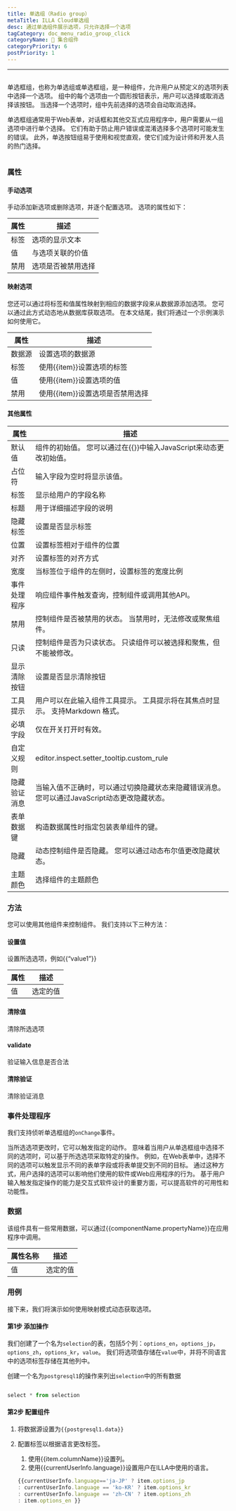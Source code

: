 ```yaml
---
title: 单选组（Radio group）
metaTitle: ILLA Cloud单选组
desc: 通过单选组件展示选项，只允许选择一个选项
tagCategory: doc_menu_radio_group_click
categoryName: 🧬 集合组件
categoryPriority: 6
postPriority: 1
---
```


* * *

## <h2 hidden>单选组</h2>

单选框组，也称为单选组或单选框组，是一种组件，允许用户从预定义的选项列表中选择一个选项。 组中的每个选项由一个圆形按钮表示，用户可以选择或取消选择该按钮。 当选择一个选项时，组中先前选择的选项会自动取消选择。

单选框组通常用于Web表单，对话框和其他交互式应用程序中，用户需要从一组选项中进行单个选择。 它们有助于防止用户错误或混淆选择多个选项时可能发生的错误。 此外，单选按钮组易于使用和视觉直观，使它们成为设计师和开发人员的热门选择。

<img src='https://cdn.illacloud.com/official-website/img/docs/assemble/radiogroup1.png' alt="" />

### 属性

#### 手动选项

手动添加新选项或删除选项，并逐个配置选项。 选项的属性如下： 

| 属性 | 描述        |
| -- | --------- |
| 标签 | 选项的显示文本   |
| 值  | 与选项关联的价值  |
| 禁用 | 选项是否被禁用选择 |

#### 映射选项

您还可以通过将标签和值属性映射到相应的数据字段来从数据源添加选项。 您可以通过此方式动态地从数据库获取选项。 在本文结尾，我们将通过一个示例演示如何使用它。

| 属性  | 描述                   |
| --- | -------------------- |
| 数据源 | 设置选项的数据源             |
| 标签  | 使用{{item}}设置选项的标签    |
| 值   | 使用{{item}}设置选项的值     |
| 禁用  | 使用{{item}}设置选项是否禁用选择 |

#### 其他属性

| 属性     | 描述                                                   |
| ------ | ---------------------------------------------------- |
| 默认值    | 组件的初始值。 您可以通过在{{}}中输入JavaScript来动态更改初始值。             |
| 占位符    | 输入字段为空时将显示该值。                                        |
| 标签     | 显示给用户的字段名称                                           |
| 标题     | 用于详细描述字段的说明                                          |
| 隐藏标签   | 设置是否显示标签                                             |
| 位置     | 设置标签相对于组件的位置                                         |
| 对齐     | 设置标签的对齐方式                                            |
| 宽度     | 当标签位于组件的左侧时，设置标签的宽度比例                                |
| 事件处理程序 | 响应组件事件触发查询，控制组件或调用其他API。                             |
| 禁用     | 控制组件是否被禁用的状态。 当禁用时，无法修改或聚焦组件。                        |
| 只读     | 控制组件是否为只读状态。 只读组件可以被选择和聚焦，但不能被修改。                    |
| 显示清除按钮 | 设置是否显示清除按钮                                           |
| 工具提示   | 用户可以在此输入组件工具提示。 工具提示将在其焦点时显示。 支持Markdown 格式。         |
| 必填字段   | 仅在开关打开时有效。                                           |
| 自定义规则  | editor.inspect.setter_tooltip.custom_rule            |
| 隐藏验证消息 | 当输入值不正确时，可以通过切换隐藏状态来隐藏错误消息。 您可以通过JavaScript动态更改隐藏状态。 |
| 表单数据键  | 构造数据属性时指定包装表单组件的键。                                   |
| 隐藏     | 动态控制组件是否隐藏。 您可以通过动态布尔值更改隐藏状态。                        |
| 主题颜色   | 选择组件的主题颜色                                            |

### 方法

您可以使用其他组件来控制组件。 我们支持以下三种方法：

#### 设置值

设置所选选项，例如{{“value1”}}

| 属性 | 描述   |
| -- | ---- |
| 值  | 选定的值 |

#### 清除值

清除所选选项

#### validate

验证输入信息是否合法

#### 清除验证

清除验证消息

### 事件处理程序

我们支持侦听单选框组的`onChange`事件。 

当所选选项更改时，它可以触发指定的动作。 意味着当用户从单选框组中选择不同的选项时，可以基于所选选项采取特定的操作。 例如，在Web表单中，选择不同的选项可以触发显示不同的表单字段或将表单提交到不同的目标。 通过这种方式，用户选择的选项可以影响他们使用的软件或Web应用程序的行为。 基于用户输入触发指定操作的能力是交互式软件设计的重要方面，可以提高软件的可用性和功能性。

### 数据

该组件具有一些常用数据，可以通过{{componentName.propertyName}}在应用程序中调用。

| 属性名称 | 描述   |
| ---- | ---- |
| 值    | 选定的值 |

### 用例

接下来，我们将演示如何使用映射模式动态获取选项。 

#### 第1步 添加操作

我们创建了一个名为`selection`的表，包括5个列：`options_en`，`options_jp`，`options_zh`，`options_kr`，`value`。 我们将选项值存储在`value`中，并将不同语言中的选项标签存储在其他列中。 

创建一个名为`postgresql1`的操作来列出`selection`中的所有数据

<img src='https://cdn.illacloud.com/official-website/img/docs/assemble/radio1.png' alt="" />

```jsx
select * from selection

```

#### 第2步 配置组件

1.  将数据源设置为`{{postgresql1.data}}` 
2.  配置标签以根据语言更改标签。 

    1.  使用{{item.columnName}}设置列。 
    2.  使用{{currentUserInfo.language}}设置用户在ILLA中使用的语言。

    ```jsx
    {{currentUserInfo.language=='ja-JP' ? item.options_jp
    : currentUserInfo.language == 'ko-KR' ? item.options_kr
    : currentUserInfo.language == 'zh-CN' ? item.options_zh
    : item.options_en }}

    ```

<img src='https://cdn.illacloud.com/official-website/img/docs/assemble/radiogroup2.png' alt="" />

